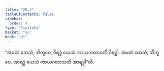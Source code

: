 ```yaml
---
title: "20.4"
tableOfContents: false
sidebar:
  order: 4
type: "tipitaka"
basket: "su"
book: "a1"
---
```



<DynamicBreadcrumb />

<Division number="603" book="a1" e="ch" v="15" p="47">

<Paragraph number="472" book="a1">
“အမတံ တေသံ, ဘိက္ခဝေ, ဝိရဒ္ဓံ ယေသံ ကာယဂတာသတိ ဝိရဒ္ဓါ. အမတံ တေသံ, ဘိက္ခဝေ, အာရဒ္ဓံ ယေသံ ကာယဂတာသတိ အာရဒ္ဓါ”တိ.
</Paragraph>
</Division>
